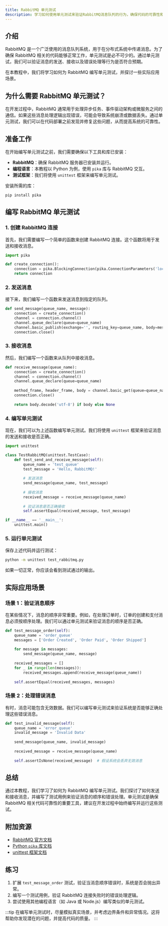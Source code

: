 ```yaml
---
title: RabbitMQ 单元测试
description: 学习如何使用单元测试来验证RabbitMQ消息队列的行为，确保代码的可靠性和稳定性。
---
```


## 介绍

RabbitMQ 是一个广泛使用的消息队列系统，用于在分布式系统中传递消息。为了确保 RabbitMQ 相关的代码能够正常工作，单元测试是必不可少的。通过单元测试，我们可以验证消息的发送、接收以及错误处理等行为是否符合预期。

在本教程中，我们将学习如何为 RabbitMQ 编写单元测试，并探讨一些实际应用场景。

## 为什么需要 RabbitMQ 单元测试？

在开发过程中，RabbitMQ 通常用于处理异步任务、事件驱动架构或微服务之间的通信。如果这些消息处理逻辑出现错误，可能会导致系统崩溃或数据丢失。通过单元测试，我们可以在代码部署之前发现并修复这些问题，从而提高系统的可靠性。

## 准备工作

在开始编写单元测试之前，我们需要确保以下工具和库已安装：

- **RabbitMQ**：确保 RabbitMQ 服务器已安装并运行。
- **编程语言**：本教程以 Python 为例，使用 `pika` 库与 RabbitMQ 交互。
- **测试框架**：我们将使用 `unittest` 框架来编写单元测试。

安装所需的库：

```bash
pip install pika
```

## 编写 RabbitMQ 单元测试

### 1. 创建 RabbitMQ 连接

首先，我们需要编写一个简单的函数来创建 RabbitMQ 连接。这个函数将用于发送和接收消息。

```python
import pika

def create_connection():
    connection = pika.BlockingConnection(pika.ConnectionParameters('localhost'))
    return connection
```

### 2. 发送消息

接下来，我们编写一个函数来发送消息到指定的队列。

```python
def send_message(queue_name, message):
    connection = create_connection()
    channel = connection.channel()
    channel.queue_declare(queue=queue_name)
    channel.basic_publish(exchange='', routing_key=queue_name, body=message)
    connection.close()
```

### 3. 接收消息

然后，我们编写一个函数来从队列中接收消息。

```python
def receive_message(queue_name):
    connection = create_connection()
    channel = connection.channel()
    channel.queue_declare(queue=queue_name)
    
    method_frame, header_frame, body = channel.basic_get(queue=queue_name, auto_ack=True)
    connection.close()
    
    return body.decode('utf-8') if body else None
```

### 4. 编写单元测试

现在，我们可以为上述函数编写单元测试。我们将使用 `unittest` 框架来验证消息的发送和接收是否正确。

```python
import unittest

class TestRabbitMQ(unittest.TestCase):
    def test_send_and_receive_message(self):
        queue_name = 'test_queue'
        test_message = 'Hello, RabbitMQ!'
        
        # 发送消息
        send_message(queue_name, test_message)
        
        # 接收消息
        received_message = receive_message(queue_name)
        
        # 验证消息是否正确接收
        self.assertEqual(received_message, test_message)

if __name__ == '__main__':
    unittest.main()
```

### 5. 运行单元测试

保存上述代码并运行测试：

```bash
python -m unittest test_rabbitmq.py
```

如果一切正常，你应该会看到测试通过的输出。

## 实际应用场景

### 场景 1：验证消息顺序

在某些情况下，消息的顺序非常重要。例如，在处理订单时，订单的创建和支付消息必须按顺序处理。我们可以通过单元测试来验证消息的顺序是否正确。

```python
def test_message_order(self):
    queue_name = 'order_queue'
    messages = ['Order Created', 'Order Paid', 'Order Shipped']
    
    for message in messages:
        send_message(queue_name, message)
    
    received_messages = []
    for _ in range(len(messages)):
        received_messages.append(receive_message(queue_name))
    
    self.assertEqual(received_messages, messages)
```

### 场景 2：处理错误消息

有时，消息可能包含无效数据。我们可以编写单元测试来验证系统是否能够正确处理这些错误消息。

```python
def test_invalid_message(self):
    queue_name = 'error_queue'
    invalid_message = 'Invalid Data'
    
    send_message(queue_name, invalid_message)
    
    received_message = receive_message(queue_name)
    
    self.assertIsNone(received_message)  # 假设系统会丢弃无效消息
```

## 总结

通过本教程，我们学习了如何为 RabbitMQ 编写单元测试。我们探讨了如何发送和接收消息，并编写了测试用例来验证消息的顺序和错误处理。单元测试是确保 RabbitMQ 相关代码可靠性的重要工具，建议在开发过程中始终编写并运行这些测试。

## 附加资源

- [RabbitMQ 官方文档](https://www.rabbitmq.com/documentation.html)
- [Python `pika` 库文档](https://pika.readthedocs.io/en/stable/)
- [unittest 框架文档](https://docs.python.org/3/library/unittest.html)

## 练习

1. 扩展 `test_message_order` 测试，验证当消息顺序错误时，系统是否会抛出异常。
2. 编写一个测试用例，验证 RabbitMQ 连接失败时的错误处理逻辑。
3. 尝试使用其他编程语言（如 Java 或 Node.js）编写类似的单元测试。

:::tip
在编写单元测试时，尽量模拟真实场景，并考虑边界条件和异常情况。这将帮助你发现潜在的问题，并提高代码的质量。
:::